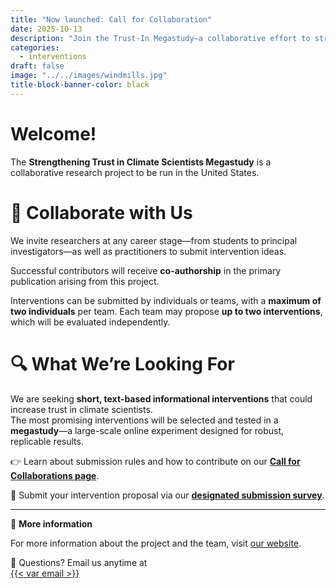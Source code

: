 ```yaml
---
title: "Now launched: Call for Collaboration"
date: 2025-10-13
description: "Join the Trust-In Megastudy—a collaborative effort to strengthen public trust in climate scientists in the United States."
categories:
  - interventions
draft: false
image: "../../images/windmills.jpg"
title-block-banner-color: black
---
```


# Welcome!

The **Strengthening Trust in Climate Scientists Megastudy** is a collaborative research project to be run in the United States.

# 🤝 Collaborate with Us

We invite researchers at any career stage—from students to principal investigators—as well as practitioners to submit intervention ideas.

Successful contributors will receive **co-authorship** in the primary publication arising from this project.

Interventions can be submitted by individuals or teams, with a **maximum of two individuals** per team. Each team may propose **up to two interventions**, which will be evaluated independently.

# 🔍 What We’re Looking For

We are seeking **short, text-based informational interventions** that could increase trust in climate scientists.  
The most promising interventions will be selected and tested in a **megastudy**---a large-scale online experiment designed for robust, replicable results.

👉 Learn about submission rules and how to contribute on our [**Call for Collaborations page**](../../call_for_collaborations.qmd).

📝 Submit your intervention proposal via our [**designated submission survey**](https://stanforduniversity.qualtrics.com/jfe/form/SV_afM7nQCU4wucFTg). 

---

🔗 **More information**

For more information about the project and the team, visit  [our website](../../index.qmd).

💌 Questions? Email us anytime at  
[{{< var email >}}](mailto:{{< var email >}})





